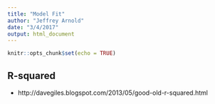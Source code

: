 ```yaml
---
title: "Model Fit"
author: "Jeffrey Arnold"
date: "3/4/2017"
output: html_document
---
```


```r
knitr::opts_chunk$set(echo = TRUE)
```

## R-squared


- http://davegiles.blogspot.com/2013/05/good-old-r-squared.html